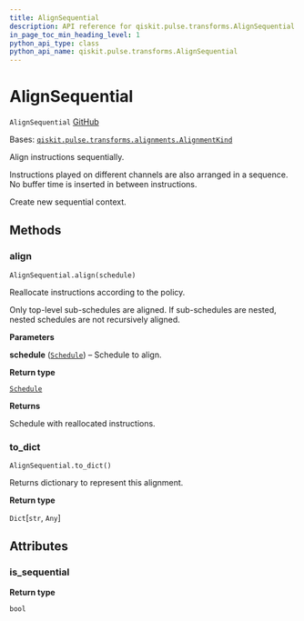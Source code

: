 ```yaml
---
title: AlignSequential
description: API reference for qiskit.pulse.transforms.AlignSequential
in_page_toc_min_heading_level: 1
python_api_type: class
python_api_name: qiskit.pulse.transforms.AlignSequential
---
```


# AlignSequential

<span id="qiskit.pulse.transforms.AlignSequential" />

`AlignSequential` [GitHub](https://github.com/qiskit/qiskit/tree/stable/0.21/qiskit/pulse/transforms/alignments.py "view source code")

Bases: [`qiskit.pulse.transforms.alignments.AlignmentKind`](pulse#qiskit.pulse.transforms.AlignmentKind "qiskit.pulse.transforms.alignments.AlignmentKind")

Align instructions sequentially.

Instructions played on different channels are also arranged in a sequence. No buffer time is inserted in between instructions.

Create new sequential context.

## Methods

### align

<span id="qiskit.pulse.transforms.AlignSequential.align" />

`AlignSequential.align(schedule)`

Reallocate instructions according to the policy.

Only top-level sub-schedules are aligned. If sub-schedules are nested, nested schedules are not recursively aligned.

**Parameters**

**schedule** ([`Schedule`](qiskit.pulse.Schedule "qiskit.pulse.schedule.Schedule")) – Schedule to align.

**Return type**

[`Schedule`](qiskit.pulse.Schedule "qiskit.pulse.schedule.Schedule")

**Returns**

Schedule with reallocated instructions.

### to\_dict

<span id="qiskit.pulse.transforms.AlignSequential.to_dict" />

`AlignSequential.to_dict()`

Returns dictionary to represent this alignment.

**Return type**

`Dict`\[`str`, `Any`]

## Attributes

<span id="qiskit.pulse.transforms.AlignSequential.is_sequential" />

### is\_sequential

**Return type**

`bool`

